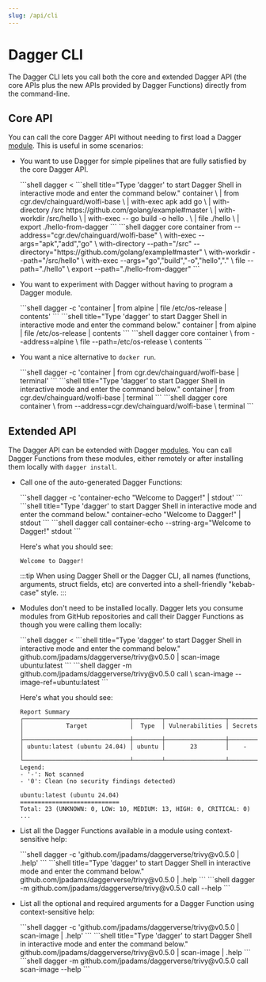 ```yaml
---
slug: /api/cli
---
```


# Dagger CLI

The Dagger CLI lets you call both the core and extended Dagger API (the core APIs plus the new APIs provided by Dagger Functions) directly from the command-line.

## Core API

You can call the core Dagger API without needing to first load a Dagger [module](../features/modules.mdx). This is useful in some scenarios:

- You want to use Dagger for simple pipelines that are fully satisfied by the core Dagger API.

    <Tabs groupId="shell">
    <TabItem value="System shell">
    ```shell
    dagger <<EOF
    container \
      | from cgr.dev/chainguard/wolfi-base \
      | with-exec apk add go \
      | with-directory /src https://github.com/golang/example#master \
      | with-workdir /src/hello \
      | with-exec -- go build -o hello . \
      | file ./hello \
      | export ./hello-from-dagger
    EOF
    ```
    </TabItem>
    <TabItem value="Dagger Shell">
    ```shell title="Type 'dagger' to start Dagger Shell in interactive mode and enter the command below."
    container \
      | from cgr.dev/chainguard/wolfi-base \
      | with-exec apk add go \
      | with-directory /src https://github.com/golang/example#master \
      | with-workdir /src/hello \
      | with-exec -- go build -o hello . \
      | file ./hello \
      | export ./hello-from-dagger
    ```
    </TabItem>
    <TabItem value="Dagger CLI">
    ```shell
    dagger core container from --address="cgr.dev/chainguard/wolfi-base" \
      with-exec --args="apk","add","go" \
      with-directory --path="/src" --directory="https://github.com/golang/example#master" \
      with-workdir --path="/src/hello" \
      with-exec --args="go","build","-o","hello","." \
      file --path="./hello" \
      export --path="./hello-from-dagger"
    ```
    </TabItem>
    </Tabs>

- You want to experiment with Dagger without having to program a Dagger module.

    <Tabs>
    <TabItem value="System shell">
    ```shell
    dagger -c 'container | from alpine | file /etc/os-release | contents'
    ```
    </TabItem>
    <TabItem value="Dagger Shell">
    ```shell title="Type 'dagger' to start Dagger Shell in interactive mode and enter the command below."
    container | from alpine | file /etc/os-release | contents
    ```
    </TabItem>
    <TabItem value="Dagger CLI">
    ```shell
    dagger core container \
      from --address=alpine \
      file --path=/etc/os-release \
      contents
    ```
    </TabItem>
    </Tabs>

- You want a nice alternative to `docker run`.

    <Tabs>
    <TabItem value="System shell">
    ```shell
    dagger -c 'container | from cgr.dev/chainguard/wolfi-base | terminal'
    ```
    </TabItem>
    <TabItem value="Dagger Shell">
    ```shell title="Type 'dagger' to start Dagger Shell in interactive mode and enter the command below."
    container | from cgr.dev/chainguard/wolfi-base | terminal
    ```
    </TabItem>
    <TabItem value="Dagger CLI">
    ```shell
    dagger core container \
      from --address=cgr.dev/chainguard/wolfi-base \
      terminal
    ```
    </TabItem>
    </Tabs>

## Extended API

The Dagger API can be extended with Dagger [modules](../features/modules.mdx). You can call Dagger Functions from these modules, either remotely or after installing them locally with `dagger install`.

- Call one of the auto-generated Dagger Functions:

    <Tabs>
    <TabItem value="System shell">
    ```shell
    dagger -c 'container-echo "Welcome to Dagger!" | stdout'
    ```
    </TabItem>
    <TabItem value="Dagger Shell">
    ```shell title="Type 'dagger' to start Dagger Shell in interactive mode and enter the command below."
    container-echo "Welcome to Dagger!" | stdout
    ```
    </TabItem>
    <TabItem value="Dagger CLI">
    ```shell
    dagger call container-echo --string-arg="Welcome to Dagger!" stdout
    ```
    </TabItem>
    </Tabs>

    Here's what you should see:

    ```shell
    Welcome to Dagger!
    ```

    :::tip
    When using Dagger Shell or the Dagger CLI, all names (functions, arguments, struct fields, etc) are converted into a shell-friendly "kebab-case" style.
    :::

- Modules don't need to be installed locally. Dagger lets you consume modules from GitHub repositories and call their Dagger Functions as though you were calling them locally:

    <Tabs>
    <TabItem value="System shell">
    ```shell
    dagger <<EOF
    github.com/jpadams/daggerverse/trivy@v0.5.0 \
      | scan-image ubuntu:latest
    EOF
    ```
    </TabItem>
    <TabItem value="Dagger Shell">
    ```shell title="Type 'dagger' to start Dagger Shell in interactive mode and enter the command below."
    github.com/jpadams/daggerverse/trivy@v0.5.0 | scan-image ubuntu:latest
    ```
    </TabItem>
    <TabItem value="Dagger CLI">
    ```shell
    dagger -m github.com/jpadams/daggerverse/trivy@v0.5.0 call \
      scan-image --image-ref=ubuntu:latest
    ```
    </TabItem>
    </Tabs>

    Here's what you should see:

    ```shell
    Report Summary
    ┌──────────────────────────────┬────────┬─────────────────┬─────────┐
    │            Target            │  Type  │ Vulnerabilities │ Secrets │
    ├──────────────────────────────┼────────┼─────────────────┼─────────┤
    │ ubuntu:latest (ubuntu 24.04) │ ubuntu │       23        │    -    │
    └──────────────────────────────┴────────┴─────────────────┴─────────┘
    Legend:
    - '-': Not scanned
    - '0': Clean (no security findings detected)

    ubuntu:latest (ubuntu 24.04)
    ============================
    Total: 23 (UNKNOWN: 0, LOW: 10, MEDIUM: 13, HIGH: 0, CRITICAL: 0)
    ...
    ```

- List all the Dagger Functions available in a module using context-sensitive help:

    <Tabs>
    <TabItem value="System shell">
    ```shell
    dagger -c 'github.com/jpadams/daggerverse/trivy@v0.5.0 | .help'
    ```
    </TabItem>
    <TabItem value="Dagger Shell">
    ```shell title="Type 'dagger' to start Dagger Shell in interactive mode and enter the command below."
    github.com/jpadams/daggerverse/trivy@v0.5.0 | .help
    ```
    </TabItem>
    <TabItem value="Dagger CLI">
    ```shell
    dagger -m github.com/jpadams/daggerverse/trivy@v0.5.0 call --help
    ```
    </TabItem>
    </Tabs>

- List all the optional and required arguments for a Dagger Function using context-sensitive help:

    <Tabs>
    <TabItem value="System shell">
    ```shell
    dagger -c 'github.com/jpadams/daggerverse/trivy@v0.5.0 | scan-image | .help'
    ```
    </TabItem>
    <TabItem value="Dagger Shell">
    ```shell title="Type 'dagger' to start Dagger Shell in interactive mode and enter the command below."
    github.com/jpadams/daggerverse/trivy@v0.5.0 | scan-image | .help
    ```
    </TabItem>
    <TabItem value="Dagger CLI">
    ```shell
    dagger -m github.com/jpadams/daggerverse/trivy@v0.5.0 call scan-image --help
    ```
    </TabItem>
    </Tabs>
